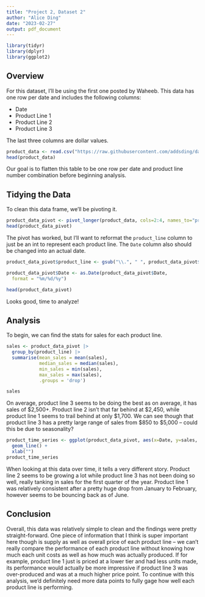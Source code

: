```yaml
---
title: "Project 2, Dataset 2"
author: "Alice Ding"
date: "2023-02-27"
output: pdf_document
---
```


```r
library(tidyr)
library(dplyr)
library(ggplot2)
```

## Overview

For this dataset, I'll be using the first one posted by Waheeb. This data has one row per date and includes the following columns:

- Date
- Product Line 1
- Product Line 2
- Product Line 3

The last three columns are dollar values.

```r
product_data <- read.csv("https://raw.githubusercontent.com/addsding/data607/main/project2/product-lines.csv")
head(product_data)
```

Our goal is to flatten this table to be one row per date and product line number combination before beginning analysis.

## Tidying the Data

To clean this data frame, we'll be pivoting it.

```r
product_data_pivot <- pivot_longer(product_data, cols=2:4, names_to="product_line", values_to="sales")
head(product_data_pivot)
```

The pivot has worked, but I'll want to reformat the `product_line` column to just be an int to represent each product line. The `Date` column also should be changed into an actual date.

```r
product_data_pivot$product_line <- gsub("\\.", " ", product_data_pivot$product_line)

product_data_pivot$Date <- as.Date(product_data_pivot$Date,
  format = "%m/%d/%y")

head(product_data_pivot)
```

Looks good, time to analyze!

## Analysis

To begin, we can find the stats for sales for each product line.

```r
sales <- product_data_pivot |> 
  group_by(product_line) |>
  summarise(mean_sales = mean(sales),
            median_sales = median(sales),
            min_sales = min(sales),
            max_sales = max(sales),
            .groups = 'drop')

sales
```

On average, product line 3 seems to be doing the best as on average, it has sales of \$2,500+. Product line 2 isn't that far behind at \$2,450, while product line 1 seems to trail behind at only \$1,700. We can see though that product line 3 has a pretty large range of sales from \$850 to \$5,000 -- could this be due to seasonality?

```r
product_time_series <- ggplot(product_data_pivot, aes(x=Date, y=sales, color=product_line)) +
  geom_line() + 
  xlab("")
product_time_series
```

When looking at this data over time, it tells a very different story. Product line 2 seems to be growing a lot while product line 3 has not been doing so well, really tanking in sales for the first quarter of the year. Product line 1 was relatively consistent after a pretty huge drop from January to February, however seems to be bouncing back as of June.

## Conclusion

Overall, this data was relatively simple to clean and the findings were pretty straight-forward. One piece of information that I think is super important here though is supply as well as overall price of each product line -- we can't really compare the performance of each product line without knowing how much each unit costs as well as how much was actually produced. If for example, product line 1 just is priced at a lower tier and had less units made, its performance would actually be more impressive if product line 3 was over-produced and was at a much higher price point. To continue with this analysis, we'd definitely need more data points to fully gage how well each product line is performing.